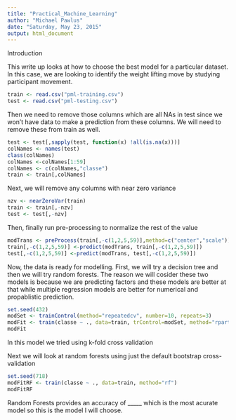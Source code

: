 ```yaml
---
title: "Practical_Machine_Learning"
author: "Michael Pawlus"
date: "Saturday, May 23, 2015"
output: html_document
---
```


Introduction

This write up looks at how to choose the best model for a particular dataset.  In this case, we are looking to identify the weight lifting move by studying participant movement.



```r
train <- read.csv("pml-training.csv")
test <- read.csv("pml-testing.csv")
```

Then we need to remove those columns which are all NAs in test since we won't have data to make a prediction from these columns.  We will need to remove these from train as well.


```r
test <- test[,sapply(test, function(x) !all(is.na(x)))]
colNames <- names(test)
class(colNames)
colNames <-colNames[1:59]
colNames <- c(colNames,"classe")
train <- train[,colNames]
```

Next, we will remove any columns with near zero variance

```r
nzv <- nearZeroVar(train) 
train <- train[,-nzv]
test <- test[,-nzv]
```

Then, finally run pre-processing to normalize the rest of the value

```r
modTrans <- preProcess(train[,-c(1,2,5,59)],method=c("center","scale"))
train[,-c(1,2,5,59)] <-predict(modTrans, train[,-c(1,2,5,59)])
test[,-c(1,2,5,59)] <-predict(modTrans, test[,-c(1,2,5,59)])
```

Now, the data is ready for modelling.  First, we will try a decision tree and then we will try random forests.  The reason we will cosider these two models is because we are predicting factors and these models are better at that while multiple regression models are better for numerical and propablistic prediction.

```r
set.seed(432)
modSet <- trainControl(method="repeatedcv", number=10, repeats=3)
modFit <- train(classe ~ ., data=train, trControl=modSet, method="rpart")
modFit
```

In this model we tried using k-fold cross validation 

Next we will look at random forests using just the default bootstrap cross-validation

```r
set.seed(718)
modFitRF <- train(classe ~ ., data=train, method="rf")
modFitRF
```

Random Forests provides an accuracy of _____ which is the most acurate model so this is the model I will choose.
